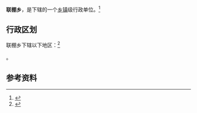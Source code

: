 {{中国乡级行政区|42/05/04/201/000}}

'''联棚乡'''，是{{PRC admin/fullname|42/05/04/201/000|3}}下辖的一个[[乡镇|乡镇]]级行政单位。<ref>{{PRC admin/ref sgc|{{PRC admin/parent|42/05/04/201/000}}}}</ref>

== 行政区划 ==

联棚乡下辖以下地区：<ref>{{PRC admin/ref sgc|42/05/04/201/000}}</ref>

{{PRC admin/children|42/05/04/201/000}}。

== 参考资料 ==

{{reflist}}

{{行政区划小作品}}
{{PRC admin/navcat|42/05/04/201/000}}